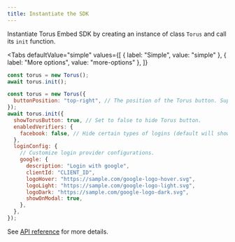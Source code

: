 ```yaml
---
title: Instantiate the SDK
---
```



Instantiate Torus Embed SDK by creating an instance of class `Torus` and call
its `init` function.

<Tabs
  defaultValue="simple"
  values={[
    { label: "Simple", value: "simple" },
    { label: "More options", value: "more-options" },
  ]}
>
<TabItem value="simple">

```js
const torus = new Torus();
await torus.init();
```

</TabItem>

<TabItem value="more-options">

```js
const torus = new Torus({
  buttonPosition: "top-right", // The position of the Torus button. Supported values are top-left bottom-left top-right bottom-right.
});
await torus.init({
  showTorusButton: true, // Set to false to hide Torus button.
  enabledVerifiers: {
    facebook: false, // Hide certain types of logins (default will show all)
  },
  loginConfig: {
    // Customize login provider configurations.
    google: {
      description: "Login with google",
      clientId: "CLIENT_ID",
      logoHover: "https://sample.com/google-logo-hover.svg",
      logoLight: "https://sample.com/google-logo-light.svg",
      logoDark: "https://sample.com/google-logo-dark.svg",
      showOnModal: true,
    },
  },
});
```

</TabItem>

</Tabs>

See [API reference](/wallet/api-reference/initialization) for more details.
